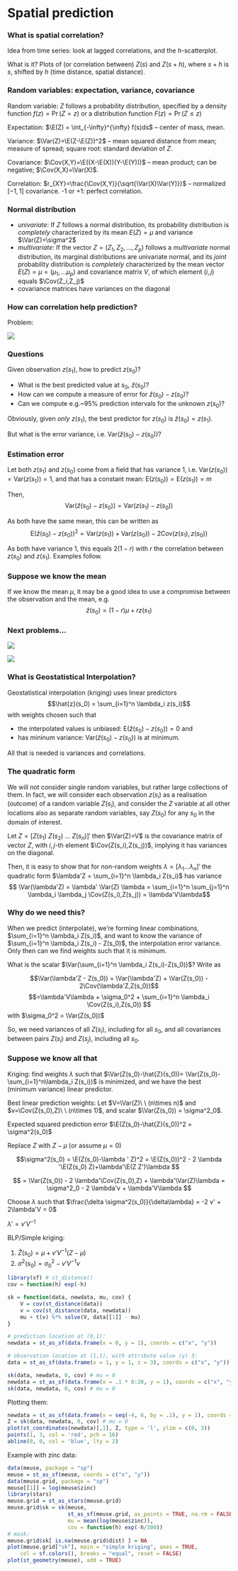 # Spatial prediction
$$
\newcommand{\E}{{\rm E}}       % E expectation operator
\newcommand{\Var}{{\rm Var}}   % Var variance operator
\newcommand{\Cov}{{\rm Cov}}   % Cov covariance operator
\newcommand{\Cor}{{\rm Corr}}
$$

### What is spatial correlation?
Idea from time series: look at lagged correlations, and the $h$-scatterplot.

What is it? Plots of (or correlation between) $Z(s)$ and $Z(s+h)$, where
$s+h$ is $s$, shifted by $h$ (time distance, spatial distance).

### Random variables: expectation, variance, covariance

Random variable: $Z$ follows a probability distribution, specified by
a density function
$f(z)= \Pr(Z=z)$ or a distribution function $F(z)=\Pr(Z \le z)$

Expectation: $\E(Z) = \int_{-\infty}^{\infty} f(s)ds$ -- center of mass, mean.

Variance: $\Var(Z)=\E(Z-\E(Z))^2$ -- mean squared distance from mean;
measure of spread; square root: standard deviation of $Z$.

Covariance: $\Cov(X,Y)=\E((X-\E(X))(Y-\E(Y)))$ -- mean product;
can be negative; $\Cov(X,X)=\Var(X)$.

 Correlation: $r_{XY}=\frac{\Cov(X,Y)}{\sqrt{\Var(X)\Var(Y)}}$ -- normalized
$[-1,1]$ covariance. -1 or +1: perfect correlation.


### Normal distribution

* _univariate_: If $Z$ follows
a normal distribution, its probability
distribution is _completely_ characterized
by its mean $E(Z)=\mu$ and variance $\Var(Z)=\sigma^2$
* _multivariate_:
If the vector $Z=(Z_1,Z_2,...,Z_p)$ follows
a _multivariate_ normal distribution, its marginal
distributions are univariate normal, and 
its _joint_ probability
distribution is _completely_ characterized
by the mean vector $E(Z)=\mu=(\mu_1,...\mu_p)$ and covariance 
matrix $V$, of which element $(i,j)$ equals $\Cov(Z_i,Z_j)$
* covariance matrices have variances on the diagonal

### How can correlation help prediction?

Problem:

![](interp.png)

### Questions

Given observation $z(s_1)$, how to predict $z(s_0)$?

* What is the best predicted value at $s_0$, $\hat{z}(s_0)$?
* How can we compute a measure of error for $\hat{z}(s_0)-z(s_0)$?
* Can we compute e.g.~95\% prediction intervals for the
unknown $z(s_0)$?

Obviously, given _only_ $z(s_1)$, the best predictor for
$z(s_0)$ is $\hat{z}(s_0)=z(s_1)$.
 
But what is the error variance, i.e. $\mbox{Var}(\hat{z}(s_0)-z(s_0))$?

###  Estimation error 
Let both $z(s_1)$ and $z(s_0)$ come from a field that has variance 1,
i.e. $\mbox{Var}(z(s_0)) = \mbox{Var}(z(s_1))=1$, and that has a constant mean:
$\mbox{E}(z(s_0)) = \mbox{E}(z(s_1))=m$

Then,
$$\mbox{Var}(\hat{z}(s_0)-z(s_0)) = \mbox{Var}(z(s_1)-z(s_0))$$

As both have the same mean, this can be written as
$$\mbox{E}(\hat{z}(s_0)-z(s_0))^2 = \mbox{Var}(z(s_1)) + \mbox{Var}(z(s_0)) - 2\mbox{Cov}(z(s_1),z(s_0))$$

As both have variance 1, this equals $2(1-r)$ with $r$ the correlation
between $z(s_0)$ and $z(s_1)$. Examples follow.


###  Suppose we know the mean
If we know the mean $\mu$, it may be a good idea to use a compromise
between the observation and the mean, e.g.
$$\hat{z}(s_0) = (1-r) \mu + r z(s_1)$$


###  Next problems...

![](interp2.png)

![](interp3.png)


###  What is Geostatistical Interpolation?
Geostatistical interpolation (kriging) uses linear predictors
$$\hat{z}(s_0) = \sum_{i=1}^n \lambda_i z(s_i)$$
with weights chosen such that 

* the interpolated values is unbiased: $\mbox{E}(\hat{z}(s_0)-z(s_0))=0$ and
* has mininum variance: $\mbox{Var}(\hat{z}(s_0)-z(s_0))$ is at minimum.

All that is needed is variances and correlations.

###  The quadratic form
We will not consider single random variables, but rather
large collections of them. In fact, we will consider each observation
$z(s_i)$ as a realisation (outcome) of a random variable $Z(s_i)$,
and consider the $Z$ variable at all other locations also as separate
random variables, say $Z(s_0)$ for any $s_0$ in the domain of interest.

Let $Z = [Z(s_1)\ Z(s_2)\ ...\ Z(s_n)]'$ then $\Var(Z)=V$ is the covariance
matrix of vector $Z$, with $i,j$-th element $\Cov(Z(s_i),Z(s_j))$,
implying it has variances on the diagonal.

Then, it is easy to show that for non-random weights $\lambda = [\lambda_1 ... \lambda_n]'$
the quadratic form $\lambda'Z = \sum_{i=1}^n \lambda_i Z(s_i)$ has variance
$$ \Var(\lambda'Z) = \lambda' \Var(Z) \lambda = 
\sum_{i=1}^n \sum_{j=1}^n \lambda_i \lambda_j \Cov(Z(s_i),Z(s_j)) = \lambda'V\lambda$$


###  Why do we need this?
When we predict (interpolate), we're forming linear combinations,
$\sum_{i=1}^n \lambda_i Z(s_i)$, and want to know the variance of $\sum_{i=1}^n
\lambda_i Z(s_i) - Z(s_0)$, the interpolation error variance. Only then can we
find weights such that it is minimum.

What is the scalar $\Var(\sum_{i=1}^n \lambda_i Z(s_i)-Z(s_0))$? Write as

$$\Var(\lambda'Z - Z(s_0)) = \Var(\lambda'Z) + \Var(Z(s_0)) - 2\Cov(\lambda'Z,Z(s_0))$$
$$=\lambda'V\lambda + \sigma_0^2 + \sum_{i=1}^n \lambda_i \Cov(Z(s_i),Z(s_0)) $$
with $\sigma_0^2 = \Var(Z(s_0))$

So, we need variances of all $Z(s_i)$, including for all $s_0$,
and all covariances between pairs $Z(s_i)$ and $Z(s_j)$, including all $s_0$.

###  Suppose we know all that
Kriging: find weights $\lambda$ such that
$\Var(Z(s_0)-\hat{Z}(s_0))=
\Var(Z(s_0)-\sum_{i=1}^n\lambda_i Z(s_i))$
is minimized, and we have the best (minimum variance) linear predictor.

Best linear prediction weights:
Let $V=\Var(Z)\ \ (n\times n)$ and $v=\Cov(Z(s_0),Z)\ \ (n\times 1)$, and
scalar $\Var(Z(s_0)) = \sigma^2_0$.

Expected squared prediction error $\E(Z(s_0)-\hat{Z}(s_0))^2 = \sigma^2(s_0)$

Replace $Z$ with $Z-\mu$ (or assume $\mu=0$)

$$\sigma^2(s_0) = \E(Z(s_0)-\lambda ' Z)^2 =
\E(Z(s_0))^2 - 2 \lambda '\E(Z(s_0) Z)+\lambda'\E(Z Z')\lambda $$

$$ = \Var(Z(s_0)) - 2 \lambda'\Cov(Z(s_0),Z) + \lambda'\Var(Z)\lambda
= \sigma^2_0 - 2 \lambda'v + \lambda'V\lambda $$

Choose $\lambda$ such that
$\frac{\delta \sigma^2(s_0)}{\delta\lambda} = -2 v' + 2\lambda'V = 0$

$\lambda' = v' V^{-1}$

BLP/Simple kriging: 

1. $\hat{Z}(s_0) = \mu + v'V^{-1} (Z-\mu)$
2. $\sigma^2(s_0) = \sigma^2_0 - v'V^{-1}v$

```r
library(sf) # st_distance()
cov = function(h) exp(-h)

sk = function(data, newdata, mu, cov) {
	V = cov(st_distance(data))
	v = cov(st_distance(data, newdata))
	mu + t(v) %*% solve(V, data[[1]] - mu)
}

# prediction location at (0,1):
newdata = st_as_sf(data.frame(x = 0, y = 1), coords = c("x", "y"))

# observation location at (1,1), with attribute value (y) 3:
data = st_as_sf(data.frame(x = 1, y = 1, z = 3), coords = c("x", "y"))

sk(data, newdata, 0, cov) # mu = 0
newdata = st_as_sf(data.frame(x = .1 * 0:20, y = 1), coords = c("x", "y"))
sk(data, newdata, 0, cov) # mu = 0
```
Plotting them:
```r
newdata = st_as_sf(data.frame(x = seq(-4, 6, by = .1), y = 1), coords = c("x", "y"))
Z = sk(data, newdata, 0, cov) # mu = 0
plot(st_coordinates(newdata)[,1], Z, type = 'l', ylim = c(0, 3))
points(1, 3, col = 'red', pch = 16)
abline(0, 0, col = 'blue', lty = 2)
```


Example with zinc data:

```r
data(meuse, package = "sp")
meuse = st_as_sf(meuse, coords = c("x", "y"))
data(meuse.grid, package = "sp")
meuse[[1]] = log(meuse$zinc)
library(stars)
meuse.grid = st_as_stars(meuse.grid)
meuse.grid$sk = sk(meuse, 
				   st_as_sf(meuse.grid, as_points = TRUE, na.rm = FALSE), 
				   mu = mean(log(meuse$zinc)), 
				   cov = function(h) exp(-h/300))
# mask:
meuse.grid$sk[ is.na(meuse.grid$dist) ] = NA
plot(meuse.grid["sk"], main = "simple kriging", axes = TRUE,
	col = sf.colors(), breaks = "equal", reset = FALSE)
plot(st_geometry(meuse), add = TRUE)
```
